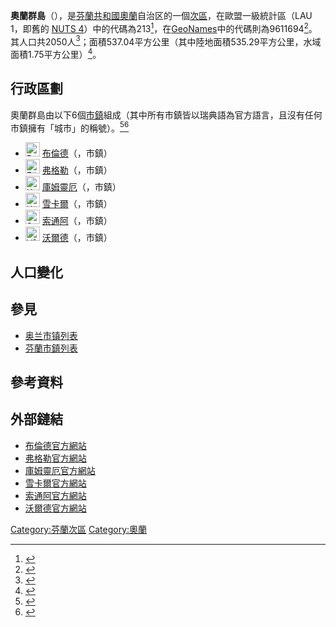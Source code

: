 {{Infobox settlement
| name                    = 奧蘭群島次區
| settlement_type         = [[芬蘭次區|次區]]
| native_name             = Ålands skärgård
| native_name_lang        = sv
| image_map               = Ålands.skärgård.sijainti.Suomi.2020.svg
| subdivision_type        = [[世界政區索引|國家]]
| subdivision_name        = {{flag|Finland}}
| subdivision_type1       = [[芬蘭行政區|行政區]]
| subdivision_name1       = [[奧蘭|奧蘭]]
| population_footnotes    = <ref name="Population" />
| population_total        = 2050
| population_as_of        = 2020
| area_footnotes          = <ref name="Area" />
| area_total_km2          = 537.04
| area_land_km2           = 535.29
| area_water_km2          = 1.75
| population_density_km2  = auto
| coordinates             = {{Coord|60.17575|20.71799|display=title,inline}}
| coordinates_footnotes   = <ref name="GeoNames" />
| timezone1               = [[歐洲東部時間|EET]]<ref>{{Cite web|url=https://www.timeanddate.com/worldclock/finland/helsinki|title=Current Local Time in Helsinki, Finland|website=Time and Date|language=en|access-date=2020-07-16|archive-date=2020-08-04|archive-url=https://web.archive.org/web/20200804053117/https://www.timeanddate.com/worldclock/finland/helsinki|dead-url=no}}</ref>
| utc_offset1             = +2
| timezone1_DST           = [[歐洲東部夏令時間|EEST]]<ref>{{Cite web|url=https://www.timeanddate.com/time/change/finland/helsinki|title=Clock Changes in Helsinki, Finland|website=Time and Date|language=en|access-date=2020-07-16|archive-date=2020-08-04|archive-url=https://web.archive.org/web/20200804053109/https://www.timeanddate.com/time/change/finland/helsinki|dead-url=no}}</ref>
| utc_offset1_DST         = +3
| blank_name              = [[GeoNames|GeoNames]]<ref name="GeoNames" />
| blank_info              = 9611694
| blank1_name             = LAU 1（NUTS 4）<ref name="LAU" />
| blank1_info              = 213
}}
'''奧蘭群島'''（{{lang-sv|Ålands skärgård}}），是[[芬蘭共和國|芬蘭共和國]][[奧蘭|奧蘭]]自治区的一個[[芬蘭次區|次區]]，在歐盟一級{{tsl|fr|Unité administrative locale|地方行政單位}}統計區（LAU 1，即舊的 [[地域統計單位命名法|NUTS 4]]）中的代碼為213<ref name="LAU">{{Cite web |url=http://tilastokeskus.fi/meta/luokitukset/seutukunta/001-2013/index_sv.html |title=Förteckning över ekonomiska regioner |publisher=Statistikcentralen |language=sv |access-date=2013-12-25 |archive-date=2013-11-11 |archive-url=https://web.archive.org/web/20131111091437/http://tilastokeskus.fi/meta/luokitukset/seutukunta/001-2013/index_sv.html |dead-url=no }}</ref>，在[[GeoNames|GeoNames]]中的代碼則為9611694<ref name="GeoNames">{{Cite web |url = https://www.geonames.org/9611694 |title = GeoNames -  (9611694) |access-date = 2020-07-14 |website=[[GeoNames|GeoNames]] |language = en}}</ref>。其人口共2050人<ref name="Population">{{Cite web |url = http://pxnet2.stat.fi/PXWeb/pxweb/fi/StatFin/StatFin__vrm__vamuu/statfin_vamuu_pxt_11lj.px/table/tableViewLayout1/ |title = Väestörakenteen ennakkotiedot alueittain, 2020M01*-2020M05* |date = 2020-01-31 |publisher = Tilastokeskus |access-date = 2020-07-13 |language = fi |archive-date = 2020-12-14 |archive-url = https://web.archive.org/web/20201214201953/http://pxnet2.stat.fi/PXWeb/pxweb/fi/StatFin/StatFin__vrm__vamuu/statfin_vamuu_pxt_11lj.px/ |dead-url = no }}</ref>；面積537.04平方公里（其中陸地面積535.29平方公里，水域面積1.75平方公里）<ref name="Area">{{Cite web |url = https://www.maanmittauslaitos.fi/sites/maanmittauslaitos.fi/files/attachments/2020/01/Vuoden_2020_pinta-alatilasto_kunnat_maakunnat.xlsx |title = Pinta-alat kunnittain (Excel) 2020-01-01 |date = 2020-01-01 |publisher = Maanmittauslaitos |access-date = 2020-07-13 |language = fi |archive-date = 2020-07-10 |archive-url = https://web.archive.org/web/20200710123737/https://www.maanmittauslaitos.fi/sites/maanmittauslaitos.fi/files/attachments/2020/01/Vuoden_2020_pinta-alatilasto_kunnat_maakunnat.xlsx |dead-url = no }}</ref>。

== 行政區劃 ==
奧蘭群島由以下6個[[芬蘭市鎮|市鎮]]組成（其中所有市鎮皆以瑞典語為官方語言，且沒有任何市鎮擁有「城市」的稱號）。<ref name="Lappi">{{Cite web |language=fi |url=http://www.patio.fi/PatioWeb/facelets/suomenaluejaot/suomenaluejaot.faces |title=Finlands regionindelning på |website=www.patio.fi. |archive-url=https://web.archive.org/web/20121022111321/http://www.patio.fi/PatioWeb/facelets/suomenaluejaot/suomenaluejaot.faces |archive-date=2012-10-22 |access-date=2020-07-25 |dead-url=no }}</ref><ref name="Swedish_name_municipalities">{{cite web |url=https://www.kotus.fi/julkaisut/nimijulkaisut/ruotsinkieliset_kuntien_nimet |title=Suomen ruotsinkieliset kuntien nimet |publisher=Julkaisut |language=fi |accessdate=2020-07-13 |archive-date=2020-08-09 |archive-url=https://web.archive.org/web/20200809142458/https://www.kotus.fi/julkaisut/nimijulkaisut/ruotsinkieliset_kuntien_nimet |dead-url=no }}</ref>
* [[File:Brändö.vaakuna.svg|23px]] [[布倫德|布倫德]]（{{lang|sv|Brändö}}，市鎮）
* [[File:Föglö.vaakuna.svg|23px]] [[弗格勒|弗格勒]]（{{lang|sv|Föglö}}，市鎮）
* [[File:Kumlinge.vaakuna.svg|23px]] [[庫姆靈厄|庫姆靈厄]]（{{lang|sv|Kumlinge}}，市鎮）
* [[File:Kökar.vaakuna.svg|23px]] [[雪卡爾|雪卡爾]]（{{lang|sv|Kökar}}，市鎮）
* [[File:Sottunga.vaakuna.svg|23px]] [[索通阿|索通阿]]（{{lang|sv|Sottunga}}，市鎮）
* [[File:Vårdö.vaakuna.svg|23px]] [[沃尔德_(芬兰)|沃爾德]]（{{lang|sv|Vårdö}}，市鎮）

== 人口變化 ==
{{Bar box
|title   =  奧蘭群島1980年－2010年的人口變化圖
|titlebar=  #DDD
|width   =  600px
|barwidth=  500px
|left1   =  年
|right1  =  人口
|float   =  left
|bars    =  
{{bar pixel|1980|#0099FF|480||2 452}}
{{bar pixel|1985|#0099FF|473||2 415}}
{{bar pixel|1990|#0099FF|473||2 415}}
{{bar pixel|1995|#0099FF|476||2 434}}
{{bar pixel|2000|#0099FF|460||2 348}}
{{bar pixel|2005|#0099FF|455||2 326}}
{{bar pixel|2010|#0099FF|443||2 262}}
|caption = 來源：Tilastokeskus.<ref>{{Cite web | url = http://pxnet2.stat.fi/PXWeb/pxweb/fi/StatFin/StatFin__vrm__vaerak/statfin_vaerak_pxt_011.px | title = Väestö kielen mukaan sekä ulkomaan kansalaisten määrä ja maa-pinta-ala alueittain 1980 - 2016 | publisher = Tilastokeskus | access-date = 2018-01-18 | language = fi | archive-date = 2018-06-17 | archive-url = https://web.archive.org/web/20180617142223/http://pxnet2.stat.fi/PXWeb/pxweb/fi/StatFin/StatFin__vrm__vaerak/statfin_vaerak_pxt_011.px | dead-url = yes }}</ref>
}}
{{clear}}

== 參見 ==
* [[奥兰市镇列表|奥兰市镇列表]]
* [[芬蘭市鎮列表|芬蘭市鎮列表]]

== 參考資料 ==
{{reflist}}

== 外部鏈結 ==
* [http://www.brando.ax/ 布倫德官方網站] {{Wayback|url=http://www.brando.ax/ |date=20150801012902 }} {{sv icon}}
* [http://www.foglo.ax/ 弗格勒官方網站] {{Wayback|url=http://www.foglo.ax/ |date=20171206005953 }} {{sv icon}}
* [http://www.kumlinge.ax/ 庫姆靈厄官方網站] {{Wayback|url=http://www.kumlinge.ax/ |date=20210118080845 }} {{sv icon}}
* [http://www.kokar.ax/ 雪卡爾官方網站] {{Wayback|url=http://www.kokar.ax/ |date=20201025071422 }} {{sv icon}}
* [http://www.sottunga.ax/ 索通阿官方網站] {{Wayback|url=http://www.sottunga.ax/ |date=20201205121248 }} {{sv icon}}
* [http://www.vardo.ax/ 沃爾德官方網站] {{Wayback|url=http://www.vardo.ax/ |date=20210115134710 }} {{sv icon}}

{{芬蘭次區|state=collapsed}}
[[Category:芬蘭次區|Category:芬蘭次區]]
[[Category:奧蘭|Category:奧蘭]]